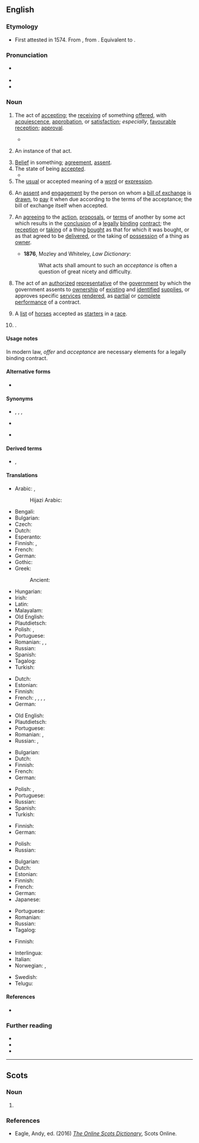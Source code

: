 ==English==

===Etymology===
{{root|en|ine-pro|*keh₂p-}}
* First attested in 1574. From {{der|en|frm|acceptance}}, from {{der|en|fro|accepter||accept}}. Equivalent to {{suffix|en|accept|ance|nocat=1}}.

===Pronunciation===
* {{a|US}} {{IPA|en|/ək.ˈsɛp.təns/}}
* {{audio|en|En-us-acceptance.ogg|Audio (US)}}
* {{audio|en|EN-AU ck1 acceptance.ogg|Audio (AU)}}

===Noun===
{{en-noun|~}}

# {{lb|en|uncountable}} The act of [[accepting#Noun|accepting]]; the [[receiving#Noun|receiving]] of something [[offer#Verb|offered]], with [[acquiescence]], [[approbation]], or [[satisfaction]]; ''especially'', [[favourable]] [[reception]]; [[approval]].
#: {{ux|en|the '''acceptance''' of a gift, office, doctrine, etc.}}
#* {{RQ:KJV|Isaiah|60|7|passage=They shall come up with '''acceptance''' on mine altar.}}
# {{lb|en|countable}} An instance of that act.
# [[belief|Belief]] in something; [[agreement]], [[assent]].
# The state of being [[accept]]ed.
#* {{quote-book|en|year=1594|author=Shakespeare|title=Rape of Lucrece|passage=Makes it assured of '''acceptance'''.}}
# The [[usual]] or accepted meaning of a [[word#Noun|word]] or [[expression]].
# {{lb|en|business|finance}} An [[assent#Noun|assent]] and [[engagement]] by the person on whom a [[bill of exchange]] is [[draw#Verb|drawn]], to [[pay#Verb|pay]] it when due according to the terms of the acceptance; the bill of exchange itself when accepted.
# {{lb|en|law}} An [[agreeing#Noun|agreeing]] to the [[action]], [[proposal]]s, or [[term#Noun|terms]] of another by some act which results in the [[conclusion]] of a [[legally]] [[binding#Adjective|binding]] [[contract#Noun|contract]]; the [[reception]] or [[taking#Noun|taking]] of a thing [[bought#Adjective|bought]] as that for which it was bought, or as that agreed to be [[deliver]]ed, or the taking of [[possession]] of a thing as [[owner]].
#* '''1876''', Mozley and Whiteley, ''Law Dictionary'':
#*: What acts shall amount to such an ''acceptance'' is often a question of great nicety and difficulty.
# {{lb|en|government|US}} The act of an [[authorized#Adjective|authorized]] [[representative]] of the [[government]] by which the government assents to [[ownership]] of [[existing#Adjective|existing]] and [[identified#Adjective|identified]] [[supplies]], or approves specific [[services#Noun|services]] [[render#Verb|rendered]], as [[partial]] or [[complete]] [[performance]] of a contract.
# {{lb|en|horse racing|Australia|New Zealand|pluralonly}} A [[list#Noun|list]] of [[horse]]s accepted as [[starter]]s in a [[race#Noun|race]].
# {{lb|en|optics}} {{synonym of|en|etendue}}.

====Usage notes====
In modern law, ''offer'' and ''acceptance'' are necessary elements for a legally binding contract.

====Alternative forms====
* {{l|en|acceptaunce}} {{qualifier|obsolete}}

====Synonyms====
* {{sense|act of accepting}} {{l|en|accepting}}, {{l|en|receiving}}, {{l|en|reception}}, {{l|en|approval}}
* {{sense|state of being accepted}} {{l|en|acceptableness}}
* {{sense|assent and engagement by person on whom bill of exchange is drawn}} {{l|en|assent}}

====Derived terms====
* {{sense|assent and engagement by person on whom bill of exchange is drawn}} {{l|en|banker's acceptance}}, {{l|en|trade acceptance}}
{{der2|en
|acceptance house
|acceptance speech
|acceptance test
|fat acceptance
|re-acceptance
|self acceptance
|self-acceptance
|wife acceptance factor
|preacceptance}}

====Translations====
{{trans-top|act of accepting}}
* Arabic: {{t|ar|قَبُول|m}}, {{t|ar|قُبُول|m}}
*: Hijazi Arabic: {{t|acw|قُبُول|m|tr=gubūl}}
* Bengali: {{t+|bn|কবুল}}
* Bulgarian: {{t+|bg|приемане}}
* Czech: {{t+|cs|přijetí|n}}
* Dutch: {{t+|nl|acceptatie}}
* Esperanto: {{t|eo|akcepto}}
* Finnish: {{t+|fi|hyväksyntä}}, {{t+|fi|hyväksyminen}}
* French: {{t+|fr|acceptation|f}}
* German: {{t+|de|Annahme|f}}
* Gothic: {{t|got|𐌰𐌽𐌳𐌰𐌽𐌿𐌼𐍄𐍃|f}}
* Greek: {{t+|el|αποδοχή|f}}
*: Ancient: {{t|grc|ἀποδοχή|f}}
{{trans-mid}}
* Hungarian: {{t+|hu|elfogadás}}
* Irish: {{t|ga|glacadh|m}}
* Latin: {{t|la|acceptiō|f}}
* Malayalam: {{t|ml|സ്വീകാര്യത}}
* Old English: {{t|ang|andfang|m}}
* Plautdietsch: {{t|pdt|Aunnom|f}}
* Polish: {{t+|pl|przyjęcie|n}}, {{t+|pl|akceptacja|f}}
* Portuguese: {{t+|pt|aceitação|f}}
* Romanian: {{t+|ro|acceptare|f}}, {{t|ro|acceptanță|f}}, {{t+|ro|primire|f}}
* Russian: {{t+|ru|получе́ние|n}}
* Spanish: {{t+|es|aceptación|f}}
* Tagalog: {{t|tl|pagtanggap}}
* Turkish: {{t+|tr|kabul}}
{{trans-bottom}}

{{trans-top|state of being accepted}}
* Dutch: {{t+|nl|acceptatie}}
* Estonian: {{t+|et|heakskiitmine}}
* Finnish: {{t+|fi|hyväksyntä}}
* French: {{t+|fr|adhésion|f}}, {{t+|fr|admission|f}}, {{t+|fr|adoption|f}}, {{t+|fr|assimilation|f}}, {{t+|fr|reconnaissance|f}}
* German: {{t+|de|Annahme|f}}
{{trans-mid}}
* Old English: {{t|ang|andfang|m}}
* Plautdietsch: {{t|pdt|Aunnom|f}}
* Portuguese: {{t+|pt|aceitação|f}}
* Romanian: {{t+|ro|acceptare}}, {{t+|ro|accepție}}
* Russian: {{t+|ru|одобре́ние|n}}, {{t+|ru|призна́ние|n}}
{{trans-bottom}}

{{trans-top|assent and engagement by person on whom bill of exchange is drawn}}
* Bulgarian: {{t|bg|акцептиране}}
* Dutch: {{t+|nl|acceptatie|f}}
* Finnish: {{t+|fi|hyväksyntä}}
* French: {{t+|fr|acceptation|f}}
* German: {{t+|de|Annahme|f}}
{{trans-mid}}
* Polish: {{t+|pl|akceptacja|f}}, {{t+|pl|akcept|m}}
* Portuguese: {{t+|pt|aceite|m}}
* Russian: {{t+|ru|акце́пт|m}}
* Spanish: {{t+|es|aceptación|f}}
* Turkish: {{t+|tr|akseptans}}
{{trans-bottom}}

{{trans-top|bill of exchange when accepted}}
* Finnish: {{t+|fi|sopimus}}
* German: {{t+|de|Vertrag|m}}
{{trans-mid}}
* Polish: {{t+|pl|akcept|m}}
* Russian: {{t+|ru|догово́р|m}}
{{trans-bottom}}

{{trans-top|agreeing which results in a legally binding contract}}
* Bulgarian: {{t+|bg|съгласие}}
* Dutch: {{t+|nl|aanvaarding|f}}
* Estonian: {{t|et|nõusolek}}
* Finnish: {{t+|fi|hyväksyntä}}
* French: {{t+|fr|acceptation|f}}
* German: {{t+|de|Annahme|f}}
* Japanese: {{t+|ja|承諾|tr=shōdaku|sc=Jpan}}
{{trans-mid}}
* Portuguese: {{t+|pt|aceitação|f}}
* Romanian: {{t+|ro|acceptare|f}}
* Russian: {{t+|ru|приня́тие|n}}
* Tagalog: {{t|tl|pagsang-ayon}}
{{trans-bottom}}

{{trans-top|act of authorized representative of government by which government assents to goods or services}}
{{trans-mid}}
{{trans-bottom}}

{{trans-top|list of horses accepted as starters in a race}}
* Finnish: {{t|fi|[[hyväksytty|hyväksytyt]]|p}}
{{trans-mid}}
{{trans-bottom}}

{{trans-see|etendue}}

{{checktrans-top}}
* Interlingua: {{t-check|ia|acceptation}}
* Italian: {{t+check|it|accettazione}}
* Norwegian: {{t-check|no|godtagelse|c}}, {{t+check|no|aksept|c}}
{{trans-mid}}
* Swedish: {{qualifier|1}} {{t+check|sv|acceptans}}
* Telugu: {{t+check|te|అంగీకారం}}
{{trans-bottom}}

====References====
* {{R:Webster 1913}}

===Further reading===
* {{pedia}}
* {{pedia|acceptance (disambiguation)}}
* {{pedia|offer and acceptance}}

----

==Scots==

===Noun===
{{sco-noun|-}}

# {{l|sco|acceptance}}

===References===
* Eagle, Andy, ed. (2016) ''[http://scots-online.org/dictionary/index.asp The Online Scots Dictionary]'', Scots Online.